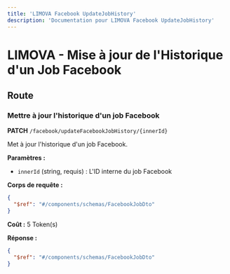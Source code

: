 ```yaml
---
title: 'LIMOVA Facebook UpdateJobHistory'
description: 'Documentation pour LIMOVA Facebook UpdateJobHistory'
---
```


# LIMOVA - Mise à jour de l'Historique d'un Job Facebook

## Route

### Mettre à jour l'historique d'un job Facebook
**PATCH** `/facebook/updateFacebookJobHistory/{innerId}`

Met à jour l'historique d'un job Facebook.

**Paramètres :**
- `innerId` (string, requis) : L'ID interne du job Facebook

**Corps de requête :**
```json
{
  "$ref": "#/components/schemas/FacebookJobDto"
}
```

**Coût :** 5 Token(s)

**Réponse :**
```json
{
  "$ref": "#/components/schemas/FacebookJobDto"
}
``` 
